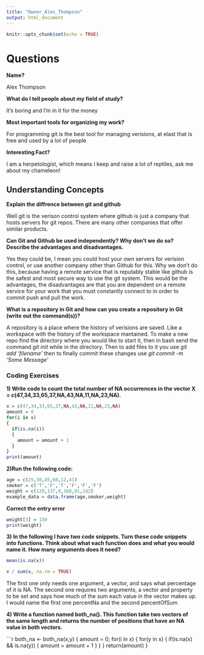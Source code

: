 ```yaml
---
title: "Owner_Alex_Thompson"
output: html_document
---
```


```r
knitr::opts_chunk$set(echo = TRUE)
```

# Questions
**Name?**

Alex Thompson

**What do I tell people about my field of study?**

It's boring and I'm in it for the money

**Most important tools for organizing my work? **

For programming git is the best tool for managing verisions, at elast that is free and used by a lot of people

**Interesting Fact?**

I am a herpetologist, which means I keep and raise a lot of reptiles, ask me about my chameleon!


## Understanding Concepts
**Explain the diffrence between git and github**

Well git is the verison control system where github is just a company that hosts servers for git repos. There are many other companies that offer similar products.

**Can Git and Github be used independently? Why don’t we do so? Describe the advantages and disadvantages. **

Yes they could be, I mean you could host your own servers for verision control, or use another company other than Github for this. Why we don't do this, because having a remote service that is reputably stable like github is the safest and most secure way to use the git system. This would be the advantages, the disadvantages are that you are dependent on a remote service for your work that you must constantly connect to in order to commit push and pull the work.

**What is a repository in Git and how can you create a repository in Git (write out the command(s))?**

A repository is a place where the history of verisions are saved. Like a workspace with the history of the workspace mantained. To make a new repo find the directory where you would like to start it, then in bash send the command *git init* while in the directory. Then to add files to it you use *git add 'filename'* then to finally commit these changes use *git commit -m 'Some Message'*

### Coding Exercises

**1) Write code to count the total number of NA occurrences in the vector X = c(47,34,33,65,37,NA,43,NA,11,NA,23,NA).**

```r
x = c(47,34,33,65,37,NA,43,NA,11,NA,23,NA)
amount = 0
for(i in x)
{
  if(is.na(i))
  {
    amount = amount + 1
  }
}
print(amount)
```


**2)Run the following code:**

```r
age = c(25,30,45,60,12,41)
smoker = c('T','F','T','F','F','F')
weight = c(120,137,0,168,91,142)
example_data = data.frame(age,smoker,weight)
```

**Correct the entry error**

```r
weight[3] = 150
print(weight)
```

**3) In the following I have two code snippets. Turn these code snippets into functions. Think about what each function does and what you would name it. How many arguments does it need? **

```r
mean(is.na(x))

x / sum(x, na.rm = TRUE)
```

The first one only needs one argument, a vector, and says what percentage of it is NA. The second one requires two arguments, a vector and property to be set and says how much of the sum each value in the vector makes up. I would name the first one percentNa and the second percentOfSum

**4) Write a function named both_na(). This function take two vectors of the same length and returns the number of positions that have an NA value in both vectors. **

```r
both_na <- both_na(x,y)
{
  amount = 0;
  for(i in x)
  {
    for(y in x)
    {
      if(is.na(x) && is.na(y))
      {
        amount = amount + 1
      }
    }
  }
  return(amount)
}

